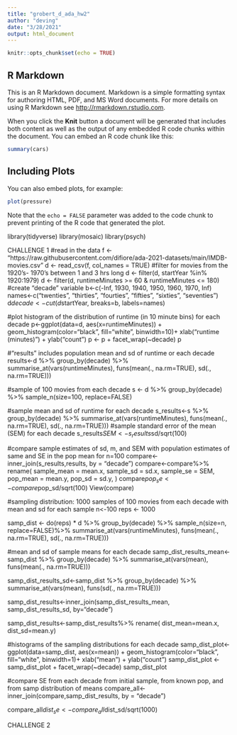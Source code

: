 ```yaml
---
title: "grobert_d_ada_hw2"
author: "deving"
date: "3/28/2021"
output: html_document
---
```


```r
knitr::opts_chunk$set(echo = TRUE)
```

## R Markdown

This is an R Markdown document. Markdown is a simple formatting syntax for authoring HTML, PDF, and MS Word documents. For more details on using R Markdown see <http://rmarkdown.rstudio.com>.

When you click the **Knit** button a document will be generated that includes both content as well as the output of any embedded R code chunks within the document. You can embed an R code chunk like this:

```r
summary(cars)
```

## Including Plots

You can also embed plots, for example:

```r
plot(pressure)
```

Note that the `echo = FALSE` parameter was added to the code chunk to prevent printing of the R code that generated the plot.

library(tidyverse)
library(mosaic)
library(psych)


CHALLENGE 1
#read in the data
f <- "https://raw.githubusercontent.com/difiore/ada-2021-datasets/main/IMDB-movies.csv"
d <- read_csv(f, col_names = TRUE)
#filter for movies from the 1920's- 1970's between 1 and 3 hrs long
d <- filter(d, startYear %in% 1920:1979)
d <- filter(d, runtimeMinutes >= 60 & runtimeMinutes <= 180)
#create "decade" variable
b<-c(-Inf, 1930, 1940, 1950, 1960, 1970, Inf)
names<-c("twenties", "thirties", "fourties", "fifties", "sixties", "seventies")
d$decade<-cut(d$startYear, breaks=b, labels=names)

#plot histogram of the distribution of runtime (in 10 minute bins) for each decade
p<-ggplot(data=d, aes(x=runtimeMinutes)) + 
  geom_histogram(color="black", fill="white", binwidth=10)+
    xlab("runtime (minutes)") +
    ylab("count")
p <- p + facet_wrap(~decade)
p

#"results" includes population mean and sd of runtime or each decade
results<-d %>%
  group_by(decade) %>%
  summarise_at(vars(runtimeMinutes), funs(mean(., na.rm=TRUE), sd(.,              na.rm=TRUE)))

#sample of 100 movies from each decade
s <- d %>% group_by(decade) %>% sample_n(size=100, replace=FALSE)

#sample mean and sd of runtime for each decade
s_results<-s %>%
  group_by(decade) %>%
  summarise_at(vars(runtimeMinutes), funs(mean(., na.rm=TRUE), sd(.,              na.rm=TRUE)))
#sample standard error of the mean (SEM) for each decade 
s_results$SEM<-s_results$sd/sqrt(100)

#compare sample estimates of sd, m, and SEM with population estimates of same and SE in the pop mean for n=100
compare<-inner_join(s_results,results, by = "decade")
compare<-compare%>%
  rename(
  sample_mean = mean.x,
  sample_sd = sd.x,
  sample_se = SEM,
  pop_mean = mean.y,
  pop_sd = sd.y,
  )
compare$pop_se<-compare$pop_sd/sqrt(100)
View(compare)

#sampling distribution: 1000 samples of 100 movies from each decade with mean and sd for each sample
n<-100
reps <- 1000

samp_dist <-
  do(reps) * d %>% 
  group_by(decade) %>% 
  sample_n(size=n, replace=FALSE)%>%
  summarise_at(vars(runtimeMinutes), funs(mean(., na.rm=TRUE), sd(.,              na.rm=TRUE)))
  
#mean and sd of sample means for each decade
samp_dist_results_mean<-samp_dist %>%
  group_by(decade) %>%
  summarise_at(vars(mean), funs(mean(., na.rm=TRUE)))
  
samp_dist_results_sd<-samp_dist %>%
  group_by(decade) %>%
  summarise_at(vars(mean), funs(sd(., na.rm=TRUE)))

samp_dist_results<-inner_join(samp_dist_results_mean, samp_dist_results_sd, by="decade")

samp_dist_results<-samp_dist_results%>%
  rename(
  dist_mean=mean.x,
  dist_sd=mean.y)
  
#histograms of the sampling distributions for each decade
samp_dist_plot<-ggplot(data=samp_dist, aes(x=mean)) + 
  geom_histogram(color="black", fill="white", binwidth=1)+
    xlab("mean") +
    ylab("count")
samp_dist_plot <- samp_dist_plot + facet_wrap(~decade)
samp_dist_plot

#compare SE from each decade from initial sample, from known pop, and from samp distribution of means
compare_all<-inner_join(compare,samp_dist_results, by = "decade")

compare_all$dist_se<-compare_all$dist_sd/sqrt(1000)

CHALLENGE 2


